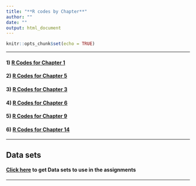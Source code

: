 ```yaml
---
title: "**R codes by Chapter**"
author: ""
date: ""
output: html_document
---
```


```r
knitr::opts_chunk$set(echo = TRUE)
```


***

#### 1) [R Codes for Chapter 1](./RCodes/Ch1Script.html)

#### 2) [R Codes for Chapter 5](./RCodes/Ch5Script.html)

#### 3) [R Codes for Chapter 3](./RCodes/Ch3Script.html)


#### 4) [R Codes for Chapter 6](./RCodes/Ch6Script.html)

#### 5) [R Codes for Chapter 9](./RCodes/Ch9Script.html)

#### 6) [R Codes for Chapter 14](./RCodes/Ch14Script.html)


***

## **Data sets**
#### [Click here](http://www.cnachtsheim-text.csom.umn.edu/Chapter%20%201%20Data%20Sets.html) to get Data sets to use in the assignments 

***